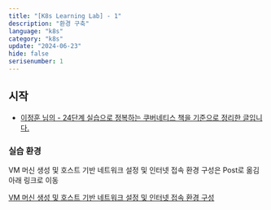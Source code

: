 ```yaml
---
title: "[K8s Learning Lab] - 1"
description: "환경 구축"
language: "k8s"
category: "k8s"
update: "2024-06-23"
hide: false
serisenumber: 1
---
```


## 시작

- [이정훈 님의 - 24단계 실습으로 정복하는 쿠버네티스 책을 기준으로 정리한 글입니다.](https://m.yes24.com/Goods/Detail/115187666)

### 실습 환경 

VM 머신 생성 및 호스트 기반 네트워크 설정 및 인터넷 접속 환경 구성은 Post로 옮김 아래 링크로 이동

[VM 머신 생성 및 호스트 기반 네트워크 설정 및 인터넷 접속 환경 구성](https://www.wooglim.dev/post/connection-between-virtualbox-VMs-and-Internet-connection)